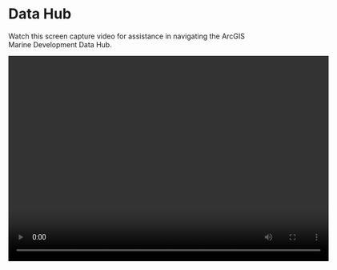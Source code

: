 # Data Hub

Watch this screen capture video for assistance in navigating the ArcGIS Marine Development Data Hub.

<video width="640" height="410" controls>
  <source src="https://github.com/jmhatch-NOAA/PEMAD-MDEB-Data_Dictionary/raw/main/bookdown/video/datahub_screencapture.webm type= "video/webm">
  Your browser does not support the video tag. 
  
</video>
